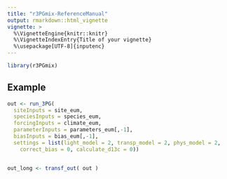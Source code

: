 ```yaml
---
title: "r3PGmix-ReferenceManual"
output: rmarkdown::html_vignette
vignette: >
  %\VignetteEngine{knitr::knitr}
  %\VignetteIndexEntry{Title of your vignette}
  %\usepackage[UTF-8]{inputenc}
---
```


```r
library(r3PGmix)
```

## Example

```r
out <- run_3PG(
  siteInputs = site_eum, 
  speciesInputs = species_eum, 
  forcingInputs = climate_eum, 
  parameterInputs = parameters_eum[,-1], 
  biasInputs = bias_eum[,-1],
  settings = list(light_model = 2, transp_model = 2, phys_model = 2, 
    correct_bias = 0, calculate_d13c = 0))


out_long <- transf_out( out )

```